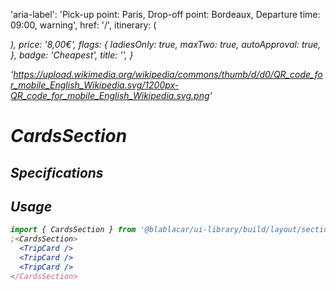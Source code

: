 

<Meta title="Sections/CardsSection" />

  'aria-label': 'Pick-up point: Paris, Drop-off point: Bordeaux, Departure time: 09:00, warning',
  href: '/',
  itinerary: (
    <Itinerary>
      <Address label="Paris" subLabel="Porte de Vincennes" time="09:00" />
      <Address label="Bordeaux" subLabel="Gare Bordeaux Saint-Jean" time="12:00" />
    </Itinerary>
  ),
  price: '8,00€',
  flags: {
    ladiesOnly: true,
    maxTwo: true,
    autoApproval: true,
  },
  badge: 'Cheapest',
  title: '',
}

  'https://upload.wikimedia.org/wikipedia/commons/thumb/d/d0/QR_code_for_mobile_English_Wikipedia.svg/1200px-QR_code_for_mobile_English_Wikipedia.svg.png'

# **CardsSection**

<Canvas>
  <Story name="Default">
    <CardsSection>
      <TripCard {...tripCardConfig} />
      <TripCard
        {...tripCardConfig}
        driver={{
          avatarUrl: '//placehold.it/500x500',
          firstName: 'Jane',
        }}
        badge="Closest"
      />
    </CardsSection>
  </Story>
  <Story name="with 4 trip cards">
    <CardsSection>
      <TripCard {...tripCardConfig} />
      <TripCard
        {...tripCardConfig}
        driver={{
          avatarUrl: '//placehold.it/500x500',
          firstName: 'Jane',
        }}
        badge="Closest"
      />
      <TripCard {...tripCardConfig} />
      <TripCard
        {...tripCardConfig}
        driver={{
          avatarUrl: '//placehold.it/500x500',
          firstName: 'Jane',
        }}
        badge="Closest"
      />
    </CardsSection>
  </Story>
  <Story name="with 3 QR Cards">
    <CardsSection>
      <QrCard
        title="Jack Jones Dupont"
        imageUrl={qrUrl}
        itemMainTitle="1st class"
        itemMainInfo="Your seat number will be assigned to you 1 hour before departure."
      />
      <QrCard
        title="Michael Jones"
        imageUrl={qrUrl}
        itemMainTitle="1st class"
        itemMainInfo="Seat n°22"
      />
      <QrCard
        title="Johnny Perry Jones Tony Longname"
        imageUrl={qrUrl}
        itemMainTitle="1st class"
        itemMainInfo="Seat n°21"
      />
    </CardsSection>
  </Story>
  <Story name="with 1 QR Card">
    <CardsSection>
      <QrCard
        title="Jack Jones Dupont"
        imageUrl={qrUrl}
        itemMainTitle="1st class"
        itemMainInfo="Your seat number will be assigned to you 1 hour before departure."
      />
    </CardsSection>
  </Story>
  <Story name="with contentSize LARGE">
    <CardsSection contentSize={SectionContentSize.LARGE}>
      <TripCard {...tripCardConfig} />
      <TripCard {...tripCardConfig} />
      <TripCard {...tripCardConfig} />
      <TripCard {...tripCardConfig} />
      <TripCard {...tripCardConfig} />
    </CardsSection>
  </Story>
</Canvas>

## Specifications

## Usage

```jsx
import { CardsSection } from '@blablacar/ui-library/build/layout/section/cardsSection'
;<CardsSection>
  <TripCard />
  <TripCard />
  <TripCard />
</CardsSection>
```

<ArgsTable of={CardsSection} />

